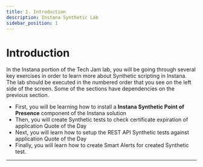 ```yaml
---
title: 1. Introduction
description: Instana Synthetic Lab
sidebar_position: 1
---
```


# Introduction

<!-- 
:::warning Work In Progress

This lab is currently under development.
::: -->

In the Instana portion of the Tech Jam lab, you will be going through several
key exercises in order to learn more about Synthetic scripting in Instana. The
lab should be executed in the numbered order that you see on the left side of
the screen. Some of the sections have dependencies on the previous section.

- First, you will be learning how to install a **Instana Synthetic Point of
  Presence** component of the Instana solution
- Then, you will create Synthetic tests to check certificate expiration of application Quote of the Day
- Next, you will learn how to setup the REST API Synthetic tests against application Quote of the Day
- Finally, you will learn how to create Smart Alerts for created Synthetic test.

---
